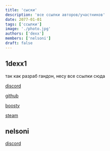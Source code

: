 ```yaml
---
title: 'сыски'
description: 'все ссылки авторов/участников'
date: 2077-01-01
tags: ['ссылки']
image: './photo.jpg'
authors: ['dexx']
members: ['nelsoni']
draft: false
---
```


## 1dexx1

так как разраб гандон, несу все ссылки сюда

[discord](https://discord.com/users/999589862158114848)

[github](https://github.com/1dexx1)

[boosty](https://boosty.to/1dexx1)

[steam](https://steamcommunity.com/id/1dexx1)

## nelsoni

[discord](https://discord.com/users/802521064059305984)